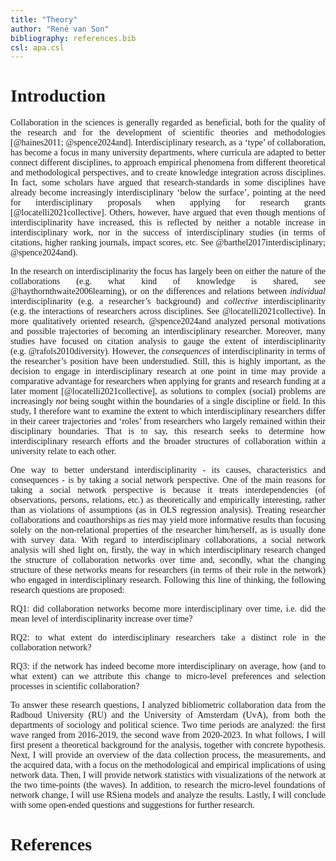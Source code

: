 ```yaml
---
title: "Theory"
author: "René van Son"
bibliography: references.bib
csl: apa.csl
---
```


```{=html}
<style>
body {
text-align: justify;
font-family: Times;
}
</style>
```
# Introduction

Collaboration in the sciences is generally regarded as beneficial, both for the quality of the research and for the development of scientific theories and methodologies [@haines2011; @spence2024and]. Interdisciplinary research, as a 'type' of collaboration, has become a focus in many university departments, where curricula are adapted to better connect different disciplines, to approach empirical phenomena from different theoretical and methodological perspectives, and to create knowledge integration across disciplines. In fact, some scholars have argued that research-standards in some disciplines have already become increasingly interdisciplinary 'below the surface', pointing at the need for interdisciplinary proposals when applying for research grants [@locatelli2021collective]. Others, however, have argued that even though mentions of interdisciplinarity have increased, this is reflected by neither a notable increase in interdisciplinary work, nor in the success of interdisciplinary studies (in terms of citations, higher ranking journals, impact scores, etc. See @barthel2017interdisciplinary; @spence2024and).\

In the research on interdisciplinarity the focus has largely been on either the nature of the collaborations (e.g. what kind of knowledge is shared, see @haythornthwaite2006learning), or on the differences and relations between *individual* interdisciplinarity (e.g. a researcher's background) and *collective* interdisciplinarity (e.g. the interactions of researchers across disciplines. See @locatelli2021collective). In more qualitatively oriented research, @spence2024and analyzed personal motivations and possible trajectories of becoming an interdisciplinary researcher. Moreover, many studies have focused on citation analysis to gauge the extent of interdisciplinarity (e.g. \@rafols2010diversity). However, the *consequences* of interdisciplinarity in terms of the researcher's position have been understudied. Still, this is highly important, as the decision to engage in interdisciplinary research at one point in time may provide a comparative advantage for researchers when applying for grants and research funding at a later moment [@locatelli2021collective], as solutions to complex (social) problems are increasingly *not* being sought within the boundaries of a single discipline or field. In this study, I therefore want to examine the extent to which interdisciplinary researchers differ in their career trajectories and 'roles' from researchers who largely remained within their disciplinary boundaries. That is to say, this research seeks to determine how interdisciplinary research efforts and the broader structures of collaboration within a university relate to each other.

One way to better understand interdisciplinarity - its causes, characteristics and consequences - is by taking a social network perspective. One of the main reasons for taking a social network perspective is because it treats interdependencies (of observations, persons, relations, etc.) as theoretically and empirically interesting, rather than as violations of assumptions (as in OLS regression analysis). Treating researcher collaborations and coauthorships as *ties* may yield more informative results than focusing solely on the non-relational properties of the researcher him/herself, as is usually done with survey data. With regard to interdisciplinary collaborations, a social network analysis will shed light on, firstly, the way in which interdisciplinary research changed the structure of collaboration networks over time and, secondly, what the changing structure of these networks means for researchers (in terms of their role in the network) who engaged in interdisciplinary research. Following this line of thinking, the following research questions are proposed:

RQ1: did collaboration networks become more interdisciplinary over time, i.e. did the mean level of interdisciplinarity increase over time?

RQ2: to what extent do interdisciplinary researchers take a distinct role in the collaboration network?

RQ3: if the network has indeed become more interdisciplinary on average, how (and to what extent) can we attribute this change to micro-level preferences and selection processes in scientific collaboration?

To answer these research questions, I analyzed bibliometric collaboration data from the Radboud University (RU) and the University of Amsterdam (UvA), from both the departments of sociology and political science. Two time periods are analyzed: the first wave ranged from 2016-2019, the second wave from 2020-2023. In what follows, I will first present a theoretical background for the analysis, together with concrete hypothesis. Next, I will provide an overview of the data collection process, the measurements, and the acquired data, with a focus on the methodological and empirical implications of using network data. Then, I will provide network statistics with visualizations of the network at the two time-points (the waves). In addition, to research the micro-level foundations of network change, I will use RSiena models and analyze the results. Lastly, I will conclude with some open-ended questions and suggestions for further research.

# References
